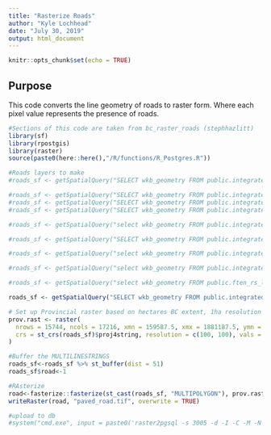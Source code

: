 ```yaml
---
title: "Rasterize Roads"
author: "Kyle Lochhead"
date: "July 30, 2019"
output: html_document
---
```


<!-- # Copyright 2018 Province of British Columbia
# 
# Licensed under the Apache License, Version 2.0 (the "License");
# you may not use this file except in compliance with the License.
# You may obtain a copy of the License at
# 
# http://www.apache.org/licenses/LICENSE-2.0
# 
# Unless required by applicable law or agreed to in writing, software distributed under the License is distributed on an "AS IS" BASIS,
# WITHOUT WARRANTIES OR CONDITIONS OF ANY KIND, either express or implied.
# See the License for the specific language governing permissions and limitations under the License.-->

```r
knitr::opts_chunk$set(echo = TRUE)
```

## Purpose

This code converts the line geometry of roads to raster form. Where each pixel value represents the presence of roads.

```r
#Sections of this code are taken from bc_raster_roads (stephhazlitt)
library(sf)
library(rpostgis)
library(raster)
source(paste0(here::here(),"/R/functions/R_Postgres.R"))

#Roads layers to make
#roads_sf <- getSpatialQuery("SELECT wkb_geometry FROM public.integrated_roads;")

#roads_sf <- getSpatialQuery("SELECT wkb_geometry FROM public.integrated_roads where road_surface = 'loose' and (road_class <> 'proposed');")
#roads_sf <- getSpatialQuery("SELECT wkb_geometry FROM public.integrated_roads where (road_surface = 'rough' or road_surface = 'seasonal') and (road_class <> 'proposed');")
#roads_sf <- getSpatialQuery("SELECT wkb_geometry FROM public.integrated_roads where (road_surface = 'unknown') and (road_class <> 'proposed');")

#roads_sf <- getSpatialQuery("select wkb_geometry FROM public.integrated_roads where bcgw_source = 'WHSE_BASEMAPPING.TRIM_TRANSPORTATION_LINES'")

#roads_sf <- getSpatialQuery("SELECT wkb_geometry FROM public.integrated_roads where (road_surface <> 'paved') and (road_class <> 'proposed');")

#roads_sf <- getSpatialQuery("select wkb_geometry FROM public.integrated_roads where bcgw_source = 'WHSE_MINERAL_TENURE.OG_PETRLM_DEV_RDS_PRE06_PUB_SP' or bcgw_source = 'WHSE_MINERAL_TENURE.OG_PETRLM_ACCESS_ROADS_PUB_SP' or bcgw_source = 'WHSE_MINERAL_TENURE.OG_PETRLM_DEV_ROADS_PUB_SP'")

#roads_sf <- getSpatialQuery("select wkb_geometry FROM public.integrated_roads where bcgw_source = 'WHSE_FOREST_VEGETATION.RSLT_FOREST_COVER_INV_SVW' or bcgw_source = 'WHSE_FOREST_TENURE.FTEN_ROAD_SECTION_LINES_SVW' or bcgw_source = 'WHSE_FOREST_TENURE.ABR_ROAD_SECTION_LINE'")

#roads_sf <- getSpatialQuery("select wkb_geometry FROM public.ften_rs_ln_line")

roads_sf <- getSpatialQuery("SELECT wkb_geometry FROM public.integrated_roads where (road_surface = 'paved') and (road_class <> 'proposed');")

# Set up Provincial raster based on hectares BC extent, 1ha resolution and projection
prov.rast <- raster(
  nrows = 15744, ncols = 17216, xmn = 159587.5, xmx = 1881187.5, ymn = 173787.5, ymx = 1748187.5, 
  crs = st_crs(roads_sf)$proj4string, resolution = c(100, 100), vals = 0
)

#Buffer the MULTILINESTRINGS
roads_sf<-roads_sf %>% st_buffer(dist = 51)
roads_sf$road<-1

#RAsterize
road<-fasterize::fasterize(st_cast(roads_sf, "MULTIPOLYGON"), prov.rast, field = "road")
writeRaster(road, "paved_road.tif", overwrite = TRUE)

#upload to db
#system("cmd.exe", input = paste0('raster2pgsql -s 3005 -d -I -C -M -N 2147483648  ', here::here(), '/R/params/ften_road.tif -t 100x100 rast.rds_ften | psql postgres://', keyring::key_get('dbuser', keyring = 'postgreSQL'), ':', keyring::key_get('dbpass', keyring = 'postgreSQL'), '@', keyring::key_get('dbhost', keyring = 'postgreSQL'), ':5432/clus'), show.output.on.console = FALSE, invisible = TRUE)



```

